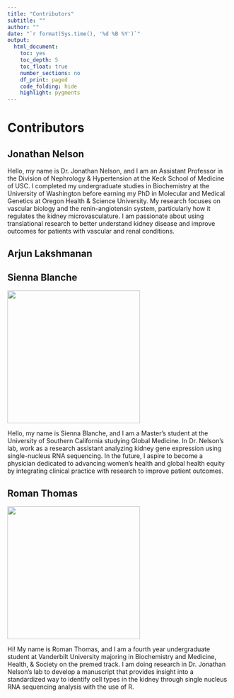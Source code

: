 ```yaml
---
title: "Contributors"
subtitle: ""
author: ""
date: "`r format(Sys.time(), '%d %B %Y')`"
output:
  html_document: 
    toc: yes
    toc_depth: 5
    toc_float: true
    number_sections: no
    df_print: paged
    code_folding: hide
    highlight: pygments
---
```


# Contributors

## Jonathan Nelson

Hello, my name is Dr. Jonathan Nelson, and I am an Assistant Professor in the Division of Nephrology & Hypertension at the Keck School of Medicine of USC. I completed my undergraduate studies in Biochemistry at the University of Washington before earning my PhD in Molecular and Medical Genetics at Oregon Health & Science University. My research focuses on vascular biology and the renin-angiotensin system, particularly how it regulates the kidney microvasculature. I am passionate about using translational research to better understand kidney disease and improve outcomes for patients with vascular and renal conditions.

## Arjun Lakshmanan

## Sienna Blanche

<img src="`r here::here('Images', 'sienna.png')`" width="300px">

Hello, my name is Sienna Blanche, and I am a Master's student at the University of Southern California studying Global Medicine. In Dr. Nelson's lab, work as a research assistant analyzing kidney gene expression using single-nucleus RNA sequencing. In the future, I aspire to become a physician dedicated to advancing women’s health and global health equity by integrating clinical practice with research to improve patient outcomes.

## Roman Thomas

<img src="`r here::here('Images', 'roman.jpeg')`" width="300px">

Hi! My name is Roman Thomas, and I am a fourth year undergraduate student at Vanderbilt University majoring in Biochemistry and Medicine, Health, & Society on the premed track. I am doing research in Dr. Jonathan Nelson’s lab to develop a manuscript that provides insight into a standardized way to identify cell types in the kidney through single nucleus RNA sequencing analysis with the use of R.


